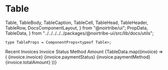 # Table

  Table,
  TableBody,
  TableCaption,
  TableCell,
  TableHead,
  TableHeader,
  TableRow,
  DocsComponentLayout,
} from "@noirtribe/ui";
  PropData,
  TableData,
} from "../../../../../packages/@noirtribe-ui/src/lib/docs/utils";

```tsx
type TableProps = ComponentProps<typeof Table>;
```

<div className="pb-24">
  <DocsComponentLayout propInfo={PropData}>
    <Table>
      <TableCaption>Recent Invoices</TableCaption>
      <TableHeader>
        <TableRow>
          <TableHead>Invoice</TableHead>
          <TableHead>Status</TableHead>
          <TableHead>Method</TableHead>
          <TableHead className="text-right">Amount</TableHead>
        </TableRow>
      </TableHeader>
      <TableBody>
        {TableData.map((invoice) => (
          <TableRow key={invoice.invoice}>
            <TableCell className="font-medium">{invoice.invoice}</TableCell>
            <TableCell>{invoice.paymentStatus}</TableCell>
            <TableCell>{invoice.paymentMethod}</TableCell>
            <TableCell className="text-right">{invoice.totalAmount}</TableCell>
          </TableRow>
        ))}
      </TableBody>
    </Table>
  </DocsComponentLayout>
</div>
